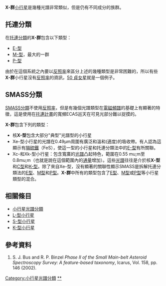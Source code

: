 '''X-群'''[[小行星|小行星]]是幾種光譜非常類似，但是仍有不同成分的族群。

== 托連分類 ==
在[[小行星光譜分類#托連分類法|托連分類]]的'''X-群'''包含以下類型：
* [[E-型小行星|E-型]]
* [[M-型小行星|M-型]]，最大的一群
* [[P-型小行星|P-型]]
由於在這個系統之內要以[[反照率|反照率]]來區分上述的幾種類型是非常困難的，所以有些'''X-群'''小行星沒有[[反照率|反照率]]的資訊，[[小行星50|50 貞女星]]就是一個例子。

== SMASS分類 ==
[[小行星光譜分類#SMASS分類法|SMASS分類]]不使用[[反照率|反照率]]，但是有幾個光譜類型在[[電磁頻譜|電磁頻譜]]的基礎上有顯著的特徵，這是使用在[[小行星光譜分類#托連分類法|托連計畫]]的寬頻ECAS巡天在可見光部分難以捉摸的。

'''X-群'''包含下列的類型：
*核'''X-型'''包含大部分"典型"光譜型的小行星
*Xe-型小行星的光譜在0.49μm周圍有廣泛和溫和(適度)的吸收帶。有人認為這顯示有[[隕硫鐵|隕硫鐵]]（FeS），使這一型的小行星和托連分類法中的[[E-型小行星|E-型]]有所關聯。
*Xc-和Xk-型小行星：包含寬廣的[[電磁波頻譜|光譜]]凸起特色，範圍在0.55 mu;m至0.8mu;m（也就是說在這個範圍內的[[通量#電磁輻射|通量]]增加）。這些[[電磁波頻譜|光譜]]往往是介於核'''X-型'''和[[C-型小行星|C型]]和[[K-型小行星|K-型]]。除了來自Xe-型，沒有顯著的關聯性顯示SMASS是拆解托連分類法的[[E-型小行星|E型]]、[[M-型小行星|M型]]和[[P-型小行星|P型]]。'''X-群'''中所有的類型包含了[[E-型小行星|E型]]、[[M-型小行星|M型]]或[[P-型小行星|P型]]等小行星類型的混合。

== 相關條目 ==
*[[小行星光譜分類|小行星光譜分類]]
*[[L-型小行星|L-型小行星]]
*[[S-型小行星|S-型小行星]]
*[[K-型小行星|K-型小行星]]

== 參考資料 ==
#<div id="Bus2002">S. J. Bus and R. P. Binzel ''Phase II of the Small Main-belt Asteroid Spectroscopy Survey: A feature-based taxonomy'', Icarus, Vol. 158, pp. 146 (2002). </div>

{{小行星}}
{{小天體}}

[[Category:小行星光譜分類|Category:小行星光譜分類]]
[[Category:X-型小行星|**]]